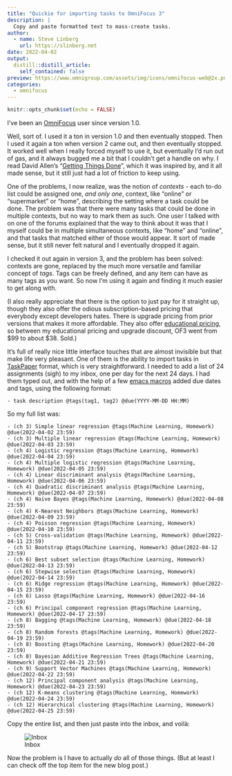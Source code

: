 ```yaml
---
title: "Quickie for importing tasks to OmniFocus 3"
description: |
  Copy and paste formatted text to mass-create tasks.
author:
  - name: Steve Linberg
    url: https://slinberg.net
date: 2022-04-02
output:
  distill::distill_article:
    self_contained: false
preview: https://www.omnigroup.com/assets/img/icons/omnifocus-web@2x.png
categories:
  - omnifocus
---
```



```r
knitr::opts_chunk$set(echo = FALSE)
```

I've been an [OmniFocus](https://www.omnigroup.com/omnifocus/) user since version 1.0.

Well, sort of. I used it a ton in version 1.0 and then eventually stopped. Then I used it again a ton when version 2 came out, and then eventually stopped. It worked well when I really forced myself to use it, but eventually I'd run out of gas, and it always bugged me a bit that I couldn't get a handle on why. I read David Allen's "[Getting Things Done](https://gettingthingsdone.com/)", which it was inspired by, and it all made sense, but it still just had a lot of friction to keep using.

One of the problems, I now realize, was the notion of *contexts* - each to-do list could be assigned one, *and only one*, context, like "online" or "supermarket" or "home", describing the setting where a task could be done. The problem was that there were many tasks that could be done in multiple contexts, but no way to mark them as such. One user I talked with on one of the forums explained that the way to think about it was that I myself could be in multiple simultaneous contexts, like "home" and "online", and that tasks that matched either of those would appear. It sort of made sense, but it still never felt natural and I eventually dropped it again.

I checked it out again in version 3, and the problem has been solved: contexts are gone, replaced by the much more versatile and familiar concept of *tags*. Tags can be freely defined, and any item can have as many tags as you want. So now I'm using it again and finding it much easier to get along with.

(I also really appreciate that there is the option to just pay for it straight up, though they also offer the odious subscription-based pricing that everybody except developers hates. There is upgrade pricing from prior versions that makes it more affordable. They also offer [educational pricing](https://support.omnigroup.com/sales-educational-pricing/), so between my educational pricing and upgrade discount, OF3 went from \$99 to about \$38. Sold.)

It's full of really nice little interface touches that are almost invisible but that make life very pleasant. One of them is the ability to import tasks in [TaskPaper](https://guide.taskpaper.com/) format, which is very straightforward. I needed to add a list of 24 assignments (sigh) to my inbox, one per day for the next 24 days. I had them typed out, and with the help of a few [emacs macros](http://www.gnu.org/software/emacs/manual/html_node/emacs/Keyboard-Macros.html) added due dates and tags, using the following format:

```
- task description @tags(tag1, tag2) @due(YYYY-MM-DD HH:MM)
```

So my full list was:

```
- (ch 3) Simple linear regression @tags(Machine Learning, Homework) @due(2022-04-02 23:59)
- (ch 3) Multiple linear regression @tags(Machine Learning, Homework) @due(2022-04-03 23:59)
- (ch 4) Logistic regression @tags(Machine Learning, Homework) @due(2022-04-04 23:59)
- (ch 4) Multiple logistic regression @tags(Machine Learning, Homework) @due(2022-04-05 23:59)
- (ch 4) Linear discriminant analysis @tags(Machine Learning, Homework) @due(2022-04-06 23:59)
- (ch 4) Quadratic discriminant analysis @tags(Machine Learning, Homework) @due(2022-04-07 23:59)
- (ch 4) Naive Bayes @tags(Machine Learning, Homework) @due(2022-04-08 23:59)
- (ch 4) K-Nearest Neighbors @tags(Machine Learning, Homework) @due(2022-04-09 23:59)
- (ch 4) Poisson regression @tags(Machine Learning, Homework) @due(2022-04-10 23:59)
- (ch 5) Cross-validation @tags(Machine Learning, Homework) @due(2022-04-11 23:59)
- (ch 5) Bootstrap @tags(Machine Learning, Homework) @due(2022-04-12 23:59)
- (ch 6) Best subset selection @tags(Machine Learning, Homework) @due(2022-04-13 23:59)
- (ch 6) Stepwise selection @tags(Machine Learning, Homework) @due(2022-04-14 23:59)
- (ch 6) Ridge regression @tags(Machine Learning, Homework) @due(2022-04-15 23:59)
- (ch 6) Lasso @tags(Machine Learning, Homework) @due(2022-04-16 23:59)
- (ch 6) Principal component regression @tags(Machine Learning, Homework) @due(2022-04-17 23:59)
- (ch 8) Bagging @tags(Machine Learning, Homework) @due(2022-04-18 23:59)
- (ch 8) Random forests @tags(Machine Learning, Homework) @due(2022-04-19 23:59)
- (ch 8) Boosting @tags(Machine Learning, Homework) @due(2022-04-20 23:59)
- (ch 8) Bayesian Additive Regression Trees @tags(Machine Learning, Homework) @due(2022-04-21 23:59)
- (ch 9) Support Vector Machines @tags(Machine Learning, Homework) @due(2022-04-22 23:59)
- (ch 12) Principal component analysis @tags(Machine Learning, Homework) @due(2022-04-23 23:59)
- (ch 12) K-means clustering @tags(Machine Learning, Homework) @due(2022-04-24 23:59)
- (ch 12) Hierarchical clustering @tags(Machine Learning, Homework) @due(2022-04-25 23:59)
```

Copy the entire list, and then just paste into the inbox, and voilà:

![Inbox](of_inbox.png)

Now the problem is I have to actually *do* all of those things. (But at least I can check off the top item for the new blog post.)
